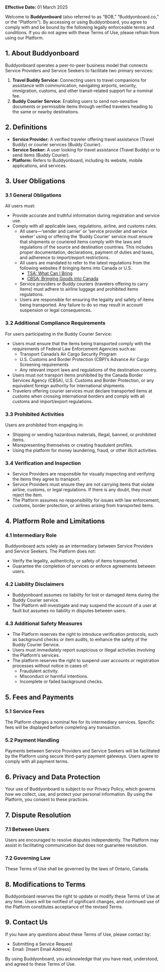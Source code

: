**Effective Date:**  01 March 2025

Welcome to **Buddyonboard** (also referred to as “BOB,” “Buddyonboard.co,” or the “Platform”). By accessing or using Buddyonboard, you agree to comply with and be bound by the following legally enforceable terms and conditions. If you do not agree with these Terms of Use, please refrain from using our Platform.

## 1. About Buddyonboard

Buddyonboard operates a peer-to-peer business model that connects Service Providers and Service Seekers to facilitate two primary services:

1. **Travel Buddy Service:** Connecting users to travel companions for assistance with communication, navigating airports, security, immigration, customs, and other transit-related support for a nominal fee.
2. **Buddy Courier Service:** Enabling users to send non-sensitive documents or permissible items through verified travelers heading to the same or nearby destinations.

## 2. Definitions

- **Service Provider:** A verified traveler offering travel assistance (Travel Buddy) or courier services (Buddy Courier).
- **Service Seeker:** A user looking for travel assistance (Travel Buddy) or to send items (Buddy Courier).
- **Platform:** Refers to Buddyonboard, including its website, mobile applications, and services.

## 3. User Obligations

### 3.1 General Obligations

All users must:

- Provide accurate and truthful information during registration and service use.
- Comply with all applicable laws, regulations, airline, and customs rules.
    - All users—‘sender and carrier’ or ‘service provider and service seeker’ using or offering the ‘Buddy Courier’ service must ensure that shipments or couriered items comply with the laws and regulations of the source and destination countries. This includes proper documentation, declarations, payment of duties and taxes, and adherence to import/export restrictions.
    - All users are mandated to refer to the latest regulations from the following websites if bringing items into Canada or U.S.
        - [TSA: What Can I Bring](https://www.tsa.gov/travel/security-screening/whatcanibring/all)
        - [CBSA: Bringing Goods into Canada](https://www.cbsa-asfc.gc.ca/travel-voyage/bgb-rmf-eng.html)
    - Service providers or Buddy couriers (travelers offering to carry items) must adhere to airline luggage and prohibited items regulations.
    - Users are responsible for ensuring the legality and safety of items being transported. Any failure to do so may result in account suspension or legal consequences.

### 3.2 Additional Compliance Requirements

For users participating in the Buddy Courier Service:

- Users must ensure that the items being transported comply with the requirements of Federal Law Enforcement Agencies such as:
    - Transport Canada’s Air Cargo Security Program
    - U.S. Customs and Border Protection (CBP)’s Advance Air Cargo Screening requirements
    - Any relevant import laws and regulations of the destination country.
- Users must not transport items prohibited by the Canada Border Services Agency (CBSA), U.S. Customs and Border Protection, or any equivalent foreign authority for international shipments.
- Travelers offering courier services must declare transported items at customs when crossing international borders and comply with all customs and import/export regulations.

### 3.3 Prohibited Activities

Users are prohibited from engaging in:

- Shipping or sending hazardous materials, illegal, banned, or prohibited items.
- Misrepresenting themselves or creating fraudulent profiles.
- Using the platform for money laundering, fraud, or other illicit activities.

### 3.4 Verification and Inspection

- Service Providers are responsible for visually inspecting and verifying the items they agree to transport.
- Service Providers must ensure they are not carrying items that violate airline, customs, or legal regulations. If there is any doubt, they must reject the item.
- The Platform assumes no responsibility for issues with law enforcement, customs, border protection, or airlines arising from transported items.

## 4. Platform Role and Limitations

### 4.1 Intermediary Role

Buddyonboard acts solely as an intermediary between Service Providers and Service Seekers. The Platform does not:

- Verify the legality, authenticity, or safety of items transported.
- Guarantee the completion of services or enforce agreements between users.

### 4.2 Liability Disclaimers

- Buddyonboard assumes no liability for lost or damaged items during the Buddy Courier service.
- The Platform will investigate and may suspend the account of a user at fault but assumes no liability in disputes between users.

### 4.3 Additional Safety Measures

- The Platform reserves the right to introduce verification protocols, such as background checks or item audits, to enhance the safety of the Buddy Courier Service.
- Users must immediately report suspicious or illegal activities involving the Platform’s services.
- The platform reserves the right to suspend user accounts or registration processes without notice in cases of:
    - Fraudulent activity.
    - Misconduct or harmful intentions.
    - Incomplete or failed background checks.

## 5. Fees and Payments

### 5.1 Service Fees

The Platform charges a nominal fee for its intermediary services. Specific fees will be displayed before completing any transaction.

### 5.2 Payment Handling

Payments between Service Providers and Service Seekers will be facilitated by the Platform using secure third-party payment gateways. Users agree to comply with all payment terms.

## 6. Privacy and Data Protection

Your use of Buddyonboard is subject to our Privacy Policy, which governs how we collect, use, and protect your personal information. By using the Platform, you consent to these practices.

## 7. Dispute Resolution

### 7.1 Between Users

Users are encouraged to resolve disputes independently. The Platform may assist in facilitating communication but does not guarantee resolution.

### 7.2 Governing Law

These Terms of Use shall be governed by the laws of Ontario, Canada.

## 8. Modifications to Terms

Buddyonboard reserves the right to update or modify these Terms of Use at any time. Users will be notified of significant changes, and continued use of the Platform constitutes acceptance of the revised Terms.

## 9. Contact Us

If you have any questions about these Terms of Use, please contact by:

- Submitting a Service Request
- Email: [Insert Email Address]

By using Buddyonboard, you acknowledge that you have read, understood, and agreed to these Terms of Use.
